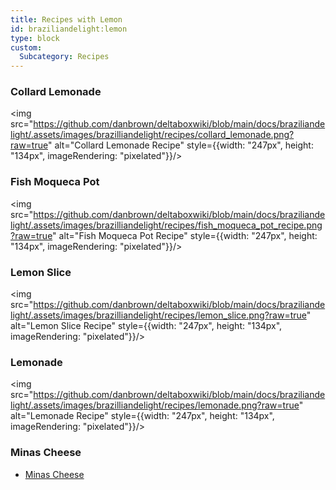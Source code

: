 ```yaml
---
title: Recipes with Lemon
id: braziliandelight:lemon
type: block
custom:
  Subcategory: Recipes
---
```


### Collard Lemonade
<img src="https://github.com/danbrown/deltaboxwiki/blob/main/docs/braziliandelight/.assets/images/brazilliandelight/recipes/collard_lemonade.png?raw=true" alt="Collard Lemonade Recipe" style={{width: "247px", height: "134px", imageRendering: "pixelated"}}/>

### Fish Moqueca Pot
<img src="https://github.com/danbrown/deltaboxwiki/blob/main/docs/braziliandelight/.assets/images/brazilliandelight/recipes/fish_moqueca_pot_recipe.png?raw=true" alt="Fish Moqueca Pot Recipe" style={{width: "247px", height: "134px", imageRendering: "pixelated"}}/>

### Lemon Slice
<img src="https://github.com/danbrown/deltaboxwiki/blob/main/docs/braziliandelight/.assets/images/brazilliandelight/recipes/lemon_slice.png?raw=true" alt="Lemon Slice Recipe" style={{width: "247px", height: "134px", imageRendering: "pixelated"}}/>

### Lemonade
<img src="https://github.com/danbrown/deltaboxwiki/blob/main/docs/braziliandelight/.assets/images/brazilliandelight/recipes/lemonade.png?raw=true" alt="Lemonade Recipe" style={{width: "247px", height: "134px", imageRendering: "pixelated"}}/>

### Minas Cheese
- [Minas Cheese](https://moddedmc.wiki/en/project/braziliandelight/docs/tutorials/minas_cheese)